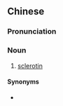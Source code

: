 ==Chinese==
{{zh-forms|s=壳硬蛋白|type=112}}

===Pronunciation===
{{zh-pron
|m=kéyìngdànbái
|c=hok3 ngaang6 daan6-2 baak6
|cat=n
}}

===Noun===
{{zh-noun}}

# [[sclerotin]]

====Synonyms====
* {{zh-l|骨質}}